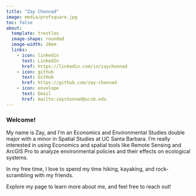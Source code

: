 ```yaml
---
title: "Zay Chonnad"
image: media/profsquare.jpg
toc: false
about: 
  template: trestles
  image-shape: rounded
  image-width: 20em
  links: 
    - icon: linkedin
      text: LinkedIn
      href: https://linkedin.com/in/zaychonnad
    - icon: github
      text: GitHub
      href: https://github.com/zay-chonnad
    - icon: envelope
      text: Email
      href: mailto:zaychonnad@ucsb.edu
---
```


### Welcome!

My name is Zay, and I’m an Economics and Environmental Studies double major with a minor in Spatial Studies at UC Santa Barbara. I'm really interested in using Economics and spatial tools like Remote Sensing and ArcGIS Pro to analyze environmental policies and their effects on ecological systems.

In my free time, I love to spend my time hiking, kayaking, and rock-scrambling with my friends.

Explore my page to learn more about me, and feel free to reach out!
